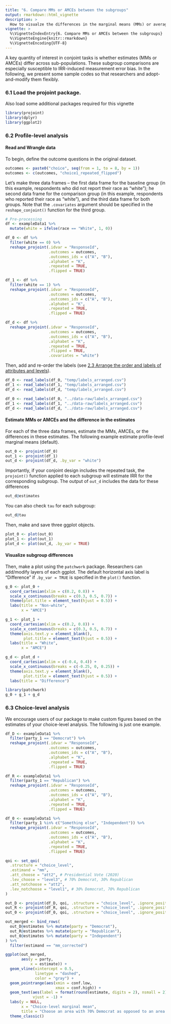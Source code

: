```yaml
---
title: "6. Compare MMs or AMCEs between the subgroups"
output: rmarkdown::html_vignette
description: >
  How to visualze the differences in the marginal means (MMs) or average marginal component effects (AMCEs)
vignette: >
  %\VignetteIndexEntry{6. Compare MMs or AMCEs between the subgroups}
  %\VignetteEngine{knitr::rmarkdown}
  %\VignetteEncoding{UTF-8}
---
```


A key quantity of interest in conjoint tasks is whether estimates (MMs or AMCEs) differ across sub-populations. These subgroup comparisons are especially susceptible to IRR-induced measurement error bias. In the following, we present some sample codes so that researchers and adopt-and-modify them flexibly.

### 6.1 Load the projoint package. 

Also load some additional packages required for this vignette

```r
library(projoint)
library(dplyr)
library(ggplot2)
```

### 6.2 Profile-level analysis

#### Read and Wrangle data

To begin, define the outcome questions in the original dataset. 

```r
outcomes <- paste0("choice", seq(from = 1, to = 8, by = 1))
outcomes <- c(outcomes, "choice1_repeated_flipped")
```

Let's make three data frames -- the first data frame for the baseline group (in this example, respondents who did not report their race as "white"); he second data frame for the comparison group (in this example, respondents who reported their race as "white"), and the third data frame for both groups. Note that the `.covariates` argument should be specified in the `reshape_conjoint()` function for the third group.

```r
# Pre-processing
df <- exampleData1 %>% 
  mutate(white = ifelse(race == "White", 1, 0))

df_0 <- df %>% 
  filter(white == 0) %>% 
  reshape_projoint(.idvar = "ResponseId", 
                   .outcomes = outcomes,
                   .outcomes_ids = c("A", "B"),
                   .alphabet = "K", 
                   .repeated = TRUE,
                   .flipped = TRUE)

df_1 <- df %>% 
  filter(white == 1) %>% 
  reshape_projoint(.idvar = "ResponseId", 
                   .outcomes = outcomes,
                   .outcomes_ids = c("A", "B"),
                   .alphabet = "K", 
                   .repeated = TRUE,
                   .flipped = TRUE)

df_d <- df %>% 
  reshape_projoint(.idvar = "ResponseId", 
                   .outcomes = outcomes,
                   .outcomes_ids = c("A", "B"),
                   .alphabet = "K", 
                   .repeated = TRUE,
                   .flipped = TRUE, 
                   .covariates = "white") 
```

Then, add and re-order the labels (see [2.3 Arrange the order and labels of attributes and levels](https://yhoriuchi.github.io/projoint/articles/02-wrangle.html#arrange-the-order-and-labels-of-attributes-and-levels})).

```r
df_0 <- read_labels(df_0, "temp/labels_arranged.csv")
df_1 <- read_labels(df_1, "temp/labels_arranged.csv")
df_d <- read_labels(df_d, "temp/labels_arranged.csv")
```

```r
df_0 <- read_labels(df_0, "../data-raw/labels_arranged.csv")
df_1 <- read_labels(df_1, "../data-raw/labels_arranged.csv")
df_d <- read_labels(df_d, "../data-raw/labels_arranged.csv")
```

#### Estimate MMs or AMCEs and the difference in the estimates

For each of the three data frames, estimate the MMs, AMCEs, or the differences in these estimates. The following example estimate profile-level marginal means (default).
```r
out_0 <- projoint(df_0)
out_1 <- projoint(df_1)
out_d <- projoint(df_d, .by_var = "white")
```

Importantly, if your conjoint design includes the repeated task, the `projoint()` function applied to each subgroup will estimate IRR for the corresponding subgroup. The output of `out_d` includes the data for these differences
```r
out_d@estimates
```

You can also check `tau` for each subgroup:
```r
out_d@tau
```
Then, make and save three ggplot objects.

```r
plot_0 <- plot(out_0)
plot_1 <- plot(out_1)
plot_d <- plot(out_d, .by_var = TRUE)
```

#### Visualize subgroup differences

Then, make a plot using the `patchwork` package. Researchers can add/modify layers of each ggplot. The default horizontal axis label is "Difference" if `.by_var = TRUE` is specified in the `plot()` function.

```r
g_0 <- plot_0 +
  coord_cartesian(xlim = c(0.2, 0.8)) +
  scale_x_continuous(breaks = c(0.3, 0.5, 0.7)) +
  theme(plot.title = element_text(hjust = 0.5)) +
  labs(title = "Non-white", 
       x = "AMCE")

g_1 <- plot_1 + 
  coord_cartesian(xlim = c(0.2, 0.8)) +
  scale_x_continuous(breaks = c(0.3, 0.5, 0.7)) +
  theme(axis.text.y = element_blank(),
        plot.title = element_text(hjust = 0.5)) +
  labs(title = "White",
       x = "AMCE")

g_d <- plot_d + 
  coord_cartesian(xlim = c(-0.4, 0.4)) +
  scale_x_continuous(breaks = c(-0.25, 0, 0.25)) +
  theme(axis.text.y = element_blank(),
        plot.title = element_text(hjust = 0.5)) +
  labs(title = "Difference")

library(patchwork)
g_0 + g_1 + g_d 
```

### 6.3 Choice-level analysis

We encourage users of our package to make custom figures based on the estimates of your choice-level analysis. The following is just one example.

```r
df_D <- exampleData1 %>% 
  filter(party_1 == "Democrat") %>% 
  reshape_projoint(.idvar = "ResponseId", 
                   .outcomes = outcomes,
                   .outcomes_ids = c("A", "B"),
                   .alphabet = "K", 
                   .repeated = TRUE,
                   .flipped = TRUE)

df_R <- exampleData1 %>% 
  filter(party_1 == "Republican") %>% 
  reshape_projoint(.idvar = "ResponseId", 
                   .outcomes = outcomes,
                   .outcomes_ids = c("A", "B"),
                   .alphabet = "K", 
                   .repeated = TRUE,
                   .flipped = TRUE)

df_0 <- exampleData1 %>% 
  filter(party_1 %in% c("Something else", "Independent")) %>% 
  reshape_projoint(.idvar = "ResponseId", 
                   .outcomes = outcomes,
                   .outcomes_ids = c("A", "B"),
                   .alphabet = "K", 
                   .repeated = TRUE,
                   .flipped = TRUE)

qoi <- set_qoi(
  .structure = "choice_level",
  .estimand = "mm",
  .att_choose = "att2", # Presidential Vote (2020)
  .lev_choose = "level3", # 70% Democrat, 30% Republican 
  .att_notchoose = "att2", 
  .lev_notchoose = "level1", # 30% Democrat, 70% Republican
)

out_D <- projoint(df_D, qoi, .structure = "choice_level", .ignore_position = TRUE)
out_R <- projoint(df_R, qoi, .structure = "choice_level", .ignore_position = TRUE)
out_0 <- projoint(df_0, qoi, .structure = "choice_level", .ignore_position = TRUE)

out_merged <- bind_rows(
  out_D@estimates %>% mutate(party = "Democrat"),
  out_R@estimates %>% mutate(party = "Republican"),
  out_0@estimates %>% mutate(party = "Independent")
) %>% 
  filter(estimand == "mm_corrected")

ggplot(out_merged, 
       aes(y = party,
           x = estimate)) +
  geom_vline(xintercept = 0.5,
             linetype = "dashed", 
             color = "gray") +
  geom_pointrange(aes(xmin = conf.low,
                      xmax = conf.high)) +
  geom_text(aes(label = format(round(estimate, digits = 2), nsmall = 2)),
            vjust = -1) +
  labs(y = NULL,
       x = "Choice-level marginal mean", 
       title = "Choose an area with 70% Democrat as opposed to an area with 30% Democrat") +
  theme_classic()


```